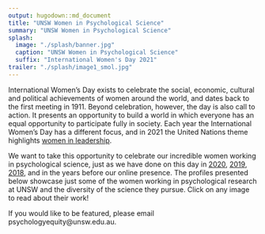 ```yaml
---
output: hugodown::md_document
title: "UNSW Women in Psychological Science"
summary: "UNSW Women in Psychological Science"
splash:
  image: "./splash/banner.jpg"
  caption: "UNSW Women in Psychological Science"
  suffix: "International Women's Day 2021"
trailer: "./splash/image1_smol.jpg"
---
```


International Women’s Day exists to celebrate the social, economic, cultural and political achievements of women around the world, and dates back to the first meeting in 1911. Beyond celebration, however, the day is also call to action. It presents an opportunity to build a world in which everyone has an equal opportunity to participate fully in society. Each year the International Women’s Day has a different focus, and in 2021 the United Nations theme highlights [women in leadership](https://www.unwomen.org/en/news/in-focus/international-womens-day).

We want to take this opportunity to celebrate our incredible women working in psychological science, just as we have done on this day in [2020](https://2020.unsw-psych-women.org), [2019](https://2019.unsw-psych-women.org), [2018](https://2018.unsw-psych-women.org), and in the years before our online presence. The profiles presented below showcase just some of the women working in psychological research at UNSW and the diversity of the science they pursue. Click on any image to read about their work!

If you would like to be featured, please email psychologyequity@unsw.edu.au. 
